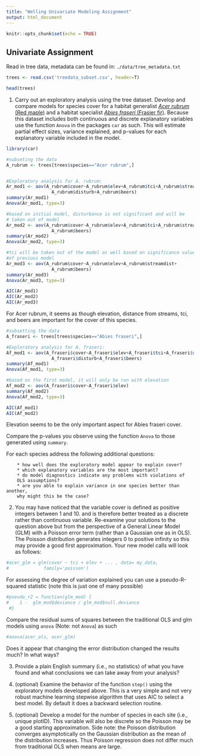 ```yaml
---
title: "Welling Univariate Modeling Assignment"
output: html_document
---
```


```r
knitr::opts_chunk$set(echo = TRUE)
```

## Univariate Assignment

Read in tree data, metadata can be found in: `./data/tree_metadata.txt`

```r
trees <- read.csv('treedata_subset.csv', header=T)

head(trees)
```

1. Carry out an exploratory analysis using the tree dataset. 
Develop and compare models for species cover for a habitat generalist
[_*Acer rubrum*_ (Red maple)](http://www.durhamtownship.com/blog-archives/pix/November1407.jpg) 
and a habitat specialist [_*Abies fraseri*_ (Frasier fir)](https://upload.wikimedia.org/wikipedia/commons/d/d0/Abies_fraseri_Mitchell.jpg). 
Because this dataset includes both continuous and discrete explanatory
variables use the function `Anova` in the packages `car` as such.
This will estimate partial effect sizes, variance explained, and p-values for 
each explanatory variable included in the model.

```r
library(car)

#subseting the data 
A_rubrum <- trees[trees$species=="Acer rubrum",]


#Exploratory analysis for A. rubrum:
Ar_mod1 <- aov(A_rubrum$cover~A_rubrum$elev+A_rubrum$tci+A_rubrum$streamdist+
                 A_rubrum$disturb+A_rubrum$beers)
summary(Ar_mod1)
Anova(Ar_mod1, type=3)

#based on initial model, disturbance is not significant and will be 
# taken out of model
Ar_mod2 <- aov(A_rubrum$cover~A_rubrum$elev+A_rubrum$tci+A_rubrum$streamdist+
                 A_rubrum$beers)
summary(Ar_mod2)
Anova(Ar_mod2, type=3)

#tci will be taken out of the model as well based on significance values
#of previous model
Ar_mod3 <- aov(A_rubrum$cover~A_rubrum$elev+A_rubrum$streamdist+
                 A_rubrum$beers)
summary(Ar_mod3)
Anova(Ar_mod3, type=3)

AIC(Ar_mod1)
AIC(Ar_mod2)
AIC(Ar_mod3)
```
For Acer rubrum, it seems as though elevation, distance from streams, tci, and beers
are important for the cover of this species.

```r
#subsetting the data
A_fraseri <- trees[trees$species=="Abies fraseri",]

#Exploratory analysis for A. fraseri:
Af_mod1 <- aov(A_fraseri$cover~A_fraseri$elev+A_fraseri$tci+A_fraseri$streamdist+
                 A_fraseri$disturb+A_fraseri$beers)
summary(Af_mod1)
Anova(Af_mod1, type=3)

#based on the first model, it will only be run with elevation
Af_mod2 <- aov(A_fraseri$cover~A_fraseri$elev)
summary(Af_mod2)
Anova(Af_mod2, type=3)

AIC(Af_mod1)
AIC(Af_mod2)

```
Elevation seems to be the only important aspect for Abies fraseri cover.


 

Compare the p-values you observe using the function `Anova` to those generated
 using `summary`. 

For each species address the following additional questions:

        * how well does the exploratory model appear to explain cover?
        * which explanatory variables are the most important?
        * do model diagnostics indicate any problems with violations of
        OLS assumptions?
        * are you able to explain variance in one species better than another, 
        why might this be the case?

2. You may have noticed that the variable cover is defined as 
positive integers between 1 and 10. and is therefore better treated
as a discrete rather than continuous variable. 
Re-examine your solutions to the question above but from the
perspective of a General Linear Model (GLM) with a Poisson error term
(rather than a Gaussian one as in OLS). 
The Poisson distribution generates integers 0 to positive infinity so this may provide a good first approximation. 
Your new model calls will look as follows:

```r
#acer_glm = glm(cover ~ tci + elev + ... , data= my_data, 
#             family='poisson')
```

For assessing the degree of variation explained you can use a 
pseudo-R-squared statistic (note this is just one of many possible)

```r
#pseudo_r2 = function(glm_mod) {
#    1 -  glm_mod$deviance / glm_mod$null.deviance
 #}
```

Compare the residual sums of squares between the traditional OLS 
 and glm models using `anova` (Note: not `Anova`) as such

```r
#anova(acer_ols, acer_glm)
```

Does it appear that changing the error distribution changed the
results much? In what ways? 

3. Provide a plain English summary (i.e., no statistics) of what you have
found and what conclusions we can take away from your analysis?

4. (optional) Examine the behavior of the function `step()` using the 
exploratory models developed above. This is a very simple and not very
robust machine learning stepwise algorithm that uses AIC to select a 
best model. By default it does a backward selection routine. 

5. (optional) Develop a model for the number of species in each site 
(i.e., unique plotID). This variable will also be discrete so the Poisson
may be a good starting approximation. Side note: the Poisson
distribution converges asymptotically on the Gaussian distribution as the 
mean of the distribution increases. Thus Poisson regression does not differ
much from traditional OLS when means are large. 